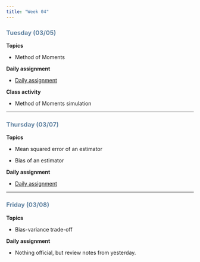 ```yaml
---
title: "Week 04"
---
```


::: {style="color: #6284a2"}
### Tuesday (03/05)
:::

**Topics**

-   Method of Moments

**Daily assignment**

-   [Daily assignment](daily/DA_07.pdf)

**Class activity**

-   Method of Moments simulation

------------------------------------------------------------------------

::: {style="color: #6284a2"}
### Thursday (03/07)
:::

**Topics**

-   Mean squared error of an estimator

-   Bias of an estimator

**Daily assignment**

-   [Daily assignment](daily/DA_08.pdf)

------------------------------------------------------------------------

::: {style="color: #6284a2"}
### Friday (03/08)
:::

**Topics**

-   Bias-variance trade-off

**Daily assignment**

-   Nothing official, but review notes from yesterday.
